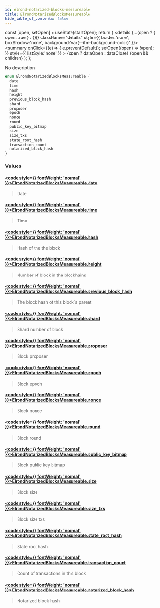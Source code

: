 ```yaml
---
id: elrond-notarized-blocks-measureable
title: ElrondNotarizedBlocksMeasureable
hide_table_of_contents: false
---
```







  const [open, setOpen] = useState(startOpen);
  return (
    <details {...(open ? { open: true } : {})} className="details" style={{ border:'none', boxShadow:'none', background:'var(--ifm-background-color)' }}>
      <summary
        onClick={(e) => {
          e.preventDefault();
          setOpen((open) => !open);
        }}
        style={{ listStyle:'none' }}
      >
      {open ? dataOpen : dataClose}
      </summary>
      {open && children}
    </details>
  );
};








No description


```graphql
enum ElrondNotarizedBlocksMeasureable {
  date
  time
  hash
  height
  previous_block_hash
  shard
  proposer
  epoch
  nonce
  round
  public_key_bitmap
  size
  size_txs
  state_root_hash
  transaction_count
  notarized_block_hash
}
```




### Values

#### [<code style={{ fontWeight: 'normal' }}>ElrondNotarizedBlocksMeasureable.<b>date</b></code>](#)  
> 
> 
> Date
> 

#### [<code style={{ fontWeight: 'normal' }}>ElrondNotarizedBlocksMeasureable.<b>time</b></code>](#)  
> 
> 
> Time
> 

#### [<code style={{ fontWeight: 'normal' }}>ElrondNotarizedBlocksMeasureable.<b>hash</b></code>](#)  
> 
> 
> Hash of the the block
> 

#### [<code style={{ fontWeight: 'normal' }}>ElrondNotarizedBlocksMeasureable.<b>height</b></code>](#)  
> 
> 
> Number of block in the blockhains
> 

#### [<code style={{ fontWeight: 'normal' }}>ElrondNotarizedBlocksMeasureable.<b>previous_block_hash</b></code>](#)  
> 
> 
> The block hash of this block`s parent
> 

#### [<code style={{ fontWeight: 'normal' }}>ElrondNotarizedBlocksMeasureable.<b>shard</b></code>](#)  
> 
> 
> Shard number of block
> 

#### [<code style={{ fontWeight: 'normal' }}>ElrondNotarizedBlocksMeasureable.<b>proposer</b></code>](#)  
> 
> 
> Block proposer
> 

#### [<code style={{ fontWeight: 'normal' }}>ElrondNotarizedBlocksMeasureable.<b>epoch</b></code>](#)  
> 
> 
> Block epoch
> 

#### [<code style={{ fontWeight: 'normal' }}>ElrondNotarizedBlocksMeasureable.<b>nonce</b></code>](#)  
> 
> 
> Block nonce
> 

#### [<code style={{ fontWeight: 'normal' }}>ElrondNotarizedBlocksMeasureable.<b>round</b></code>](#)  
> 
> 
> Block round
> 

#### [<code style={{ fontWeight: 'normal' }}>ElrondNotarizedBlocksMeasureable.<b>public_key_bitmap</b></code>](#)  
> 
> 
> Block public key bitmap
> 

#### [<code style={{ fontWeight: 'normal' }}>ElrondNotarizedBlocksMeasureable.<b>size</b></code>](#)  
> 
> 
> Block size
> 

#### [<code style={{ fontWeight: 'normal' }}>ElrondNotarizedBlocksMeasureable.<b>size_txs</b></code>](#)  
> 
> 
> Block size txs
> 

#### [<code style={{ fontWeight: 'normal' }}>ElrondNotarizedBlocksMeasureable.<b>state_root_hash</b></code>](#)  
> 
> 
> State root hash
> 

#### [<code style={{ fontWeight: 'normal' }}>ElrondNotarizedBlocksMeasureable.<b>transaction_count</b></code>](#)  
> 
> 
> Count of transactions in this block
> 

#### [<code style={{ fontWeight: 'normal' }}>ElrondNotarizedBlocksMeasureable.<b>notarized_block_hash</b></code>](#)  
> 
> 
> Notarized block hash
> 



